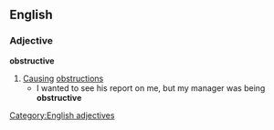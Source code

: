 ==English==
===Adjective===
'''obstructive'''
#[[Causing]] [[obstruction]]s
#* I wanted to see his report on me, but my manager was being '''obstructive'''
[[Category:English adjectives]]